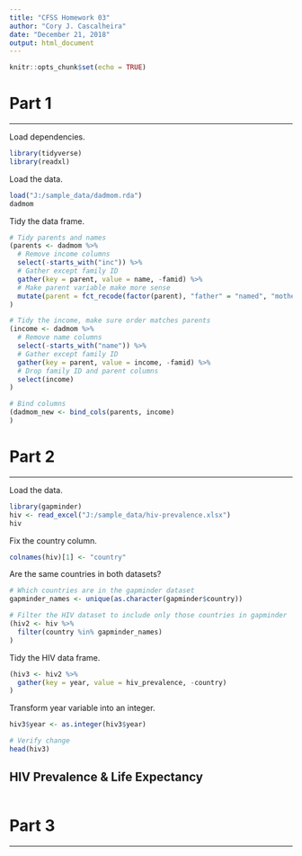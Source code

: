 ```yaml
---
title: "CFSS Homework 03"
author: "Cory J. Cascalheira"
date: "December 21, 2018"
output: html_document
---
```


```r
knitr::opts_chunk$set(echo = TRUE)
```

# Part 1
___
Load dependencies.

```r
library(tidyverse)
library(readxl)
```

Load the data.

```r
load("J:/sample_data/dadmom.rda")
dadmom
```

Tidy the data frame.

```r
# Tidy parents and names
(parents <- dadmom %>%
  # Remove income columns
  select(-starts_with("inc")) %>%
  # Gather except family ID
  gather(key = parent, value = name, -famid) %>%
  # Make parent variable make more sense
  mutate(parent = fct_recode(factor(parent), "father" = "named", "mother" = "namem"))
)

# Tidy the income, make sure order matches parents
(income <- dadmom %>%
  # Remove name columns
  select(-starts_with("name")) %>%
  # Gather except family ID
  gather(key = parent, value = income, -famid) %>%
  # Drop family ID and parent columns
  select(income)
)

# Bind columns
(dadmom_new <- bind_cols(parents, income)
)
```

# Part 2
___
Load the data.

```r
library(gapminder)
hiv <- read_excel("J:/sample_data/hiv-prevalence.xlsx")
hiv
```

Fix the country column.

```r
colnames(hiv)[1] <- "country"
```

Are the same countries in both datasets?

```r
# Which countries are in the gapminder dataset
gapminder_names <- unique(as.character(gapminder$country))

# Filter the HIV dataset to include only those countries in gapminder
(hiv2 <- hiv %>%
  filter(country %in% gapminder_names)
)
```

Tidy the HIV data frame.

```r
(hiv3 <- hiv2 %>%
  gather(key = year, value = hiv_prevalence, -country)
)
```

Transform year variable into an integer.

```r
hiv3$year <- as.integer(hiv3$year)

# Verify change
head(hiv3)
```

## HIV Prevalence & Life Expectancy

```r

```


# Part 3
___
